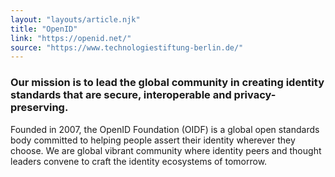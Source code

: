 ```yaml
---
layout: "layouts/article.njk"
title: "OpenID"
link: "https://openid.net/"
source: "https://www.technologiestiftung-berlin.de/"
---
```


<h3>Our mission is to lead the global community in creating identity standards that are secure, interoperable and privacy-preserving.</h3>

Founded in 2007, the OpenID Foundation (OIDF) is a global open standards body committed to helping people assert their identity wherever they choose. We are global vibrant community where identity peers and thought leaders convene to craft the identity ecosystems of tomorrow.